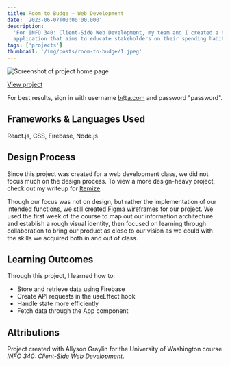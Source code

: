 ```yaml
---
title: Room to Budge — Web Development
date: '2023-06-07T00:00:00.000'
description:
  'For INFO 340: Client-Side Web Development, my team and I created a budgeting
  application that aims to educate stakeholders on their spending habits.'
tags: ['projects']
thumbnail: '/img/posts/room-to-budge/1.jpeg'
---
```


![Screenshot of project home page](/img/posts/room-to-budge/1.jpeg)

[View project](https://room-to-budge.web.app/)

For best results, sign in with username b@a.com and password "password".

## Frameworks & Languages Used

React.js, CSS, Firebase, Node.js

## Design Process

Since this project was created for a web development class, we did not focus
much on the design process. To view a more design-heavy project, check out my
writeup for [Itemize](https://www.bellalee.com/blog/posts/itemize).

Though our focus was not on design, but rather the implementation of our
intended functions, we still created
[Figma wireframes](https://www.figma.com/file/8BGlRWDidakOIEQddLzsOH/Room-to-Budge?type=design&node-id=0%3A1&mode=design&t=7T4xWA5SMI7RNOap-1)
for our project. We used the first week of the course to map out our information
architecture and establish a rough visual identity, then focused on learning
through collaboration to bring our product as close to our vision as we could
with the skills we acquired both in and out of class.

## Learning Outcomes

Through this project, I learned how to:

- Store and retrieve data using Firebase
- Create API requests in the useEffect hook
- Handle state more efficiently
- Fetch data through the App component

## Attributions

Project created with Allyson Graylin for the University of Washington course
_INFO 340: Client-Side Web Development_.
